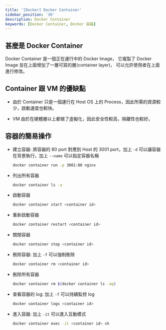 ```yaml
---
title: '[Docker] Docker Container'
sidebar_position: '30'
description: Docker Container
keywords: [Docker Container, Docker 容器]
---
```


## 甚麼是 Docker Container

Docker Container 是一個正在運行中的 Docker Image，
它複製了 Docker Image 並在上面增加了一層可寫的層(container layer)，
可以允許使用者在上面進行修改。

## Container 跟 VM 的優缺點

- 由於 Container 只是一個運行在 Host OS 上的 Process，因此所需的資源較少，啟動速度也較快。

- VM 由於在硬體層以上都做了虛擬化，因此安全性較高，隔離性也較好。

## 容器的簡易操作

- 建立容器: 將容器的 80 port 對應到 Host 的 3001 port，加上 `-d` 可以讓容器在背景執行，加上 `--name` 可以指定容器名稱
  ```bash
  docker container run -p 3001:80 nginx
  ```
- 列出所有容器
  ```bash
  docker container ls -a
  ```
- 啟動容器
  ```bash
  docker container start <container id>
  ```
- 重新啟動容器
  ```bash
  docker container restart <container id>
  ```
- 關閉容器
  ```bash
  docker container stop <container id>
  ```
- 刪除容器: 加上 `-f` 可以強制刪除
  ```bash
  docker container rm <container id>
  ```
- 刪除所有容器
  ```bash
  docker container rm $(docker container ls -aq)
  ```
- 查看容器的 log: 加上 `-f` 可以持續監控 log
  ```bash
  docker container logs <container id>
  ```
- 進入容器: 加上 `-it` 可以進入互動模式
  ```bash
  docker container exec -it <container id> sh
  ```
